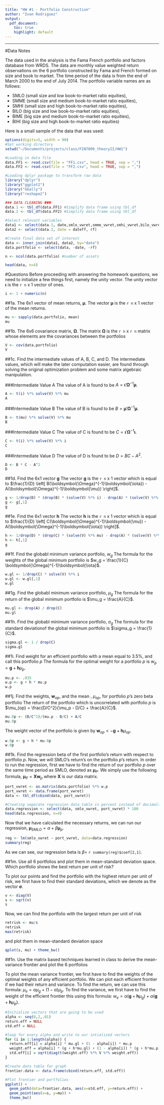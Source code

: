 ```yaml
---
title: "HW #1 - Portfolio Construction"
author: "Ivan Rodriguez"
output:
  pdf_document:
    toc: true
    highlight: default
---
```



---

#Data Notes

The data used in the analysis is the Fama French portfolio and factors database from WRDS. The data are monthly value weighted return observations on the 6 portfolio constructed by Fama and French formed on size and book to market. The time period of the data is from the end of March 2000 to the end of July 2014. The portfolio variable names are as follows:

- SMLO (small size and low book-to-market ratio equities),
- SMME (small size and medium book-to-market ratio equities),
- SMHI (small size and high book-to-market ratio equities),
- BILO (big size and low book-to-market ratio equities),
- BIME (big size and medium book-to-market ratio equities),
- BIHI (big size and high book-to-market ratio equities)

Here is a small sample of the data that was used:
```r
options(digits=5, width = 90)
#Set working directory
setwd("~/Documents/projects/class/FIN7809_theoryII/HW1")

#Loading in data file
data.FF1 <- read.csv(file = "FF1.csv", head = TRUE, sep = ",")
data.FF2 <- read.csv(file = "FF2.csv", head = TRUE, sep = ",")

#Loading dplyr package to transform raw data
library("dplyr")
library("ggplot2")
library("GGally")
library("reshape2")

### DATA CLEANING ###
data.1 <- tbl_df(data.FF1) #Simplify data frame using tbl_df
data.2 <- tbl_df(data.FF2) #Simplify data frame using tbl_df

#Select relevant variables
data1 <- select(data.1, date,smlo_vwret,smme_vwret,smhi_vwret,bilo_vwret,bime_vwret,bihi_vwret)
data2 <- select(data.2, date = dateff, rf)

#Create final data set of interest
data <- inner_join(data1, data2, by="date")
data.portfolio <- select(data, -date, -rf)

n <- ncol(data.portfolio) #number of assets

head(data, n=4)
```

#Questions
Before proceeding with answering the homework questions, we need to initialize a few things first, namely the unity vector. The unity vector $\boldsymbol{\iota}$ is the `r n` x 1 vector of ones.

```r
i <- 1 + numeric(n)
```

##1a. The 6x1 vector of mean returns, $\boldsymbol{\mu}$.
The vector $\boldsymbol{\mu}$ is the `r n` x 1 vector of the mean returns.
```r
mu <- sapply(data.portfolio, mean)
mu
```

##1b. The 6x6 covariance matrix, $\boldsymbol{\Omega}$.
The matrix $\boldsymbol{\Omega}$ is the `r n` x `r n` matrix whose elements are the covariances between the portfolios
```r
V <- cov(data.portfolio)
V
```

##1c. Find the intermediate values of A, B, C, and D.
The intermediate values, which will make the later computation easier, are found through solving the original optimization problem and some matrix algebraic manipulation. 

###Intermediate Value A
The value of A is found to be $A = \boldsymbol{\iota}' \boldsymbol{\Omega}^{-1} \boldsymbol{\mu}$.

```r
A <- t(i) %*% solve(V) %*% mu
A
```

###Intermediate Value B
The value of B is found to be $B = \boldsymbol{\mu}' \boldsymbol{\Omega}^{-1} \boldsymbol{\mu}$.

```r
B <- t(mu) %*% solve(V) %*% mu
B
```

###Intermediate Value C
The value of C is found to be $C = \boldsymbol{\iota}' \boldsymbol{\Omega}^{-1} \boldsymbol{\iota}$.

```r
C <- t(i) %*% solve(V) %*% i
C
```

###Intermediate Value D
The value of D is found to be $D = BC - A^2$.

```r
D <- B * C - A^2
D
```

##1d. Find the 6x1 vector $\mathbf{g}$
The vector $\mathbf{g}$ is the `r n` x 1 vector which is equal to $\frac{1}{D} \left[ B(\boldsymbol{\Omega}^{-1}\boldsymbol{\iota}) - A(\boldsymbol{\Omega}^{-1}\boldsymbol{\mu}) \right]$.

```r
g <- 1/drop(D) * (drop(B) * (solve(V) %*% i) - drop(A) * (solve(V) %*% mu))
g <- g[,1]
g
```

##1e. Find the 6x1 vector $\mathbf{h}$
The vector $\mathbf{h}$ is the `r n` x 1 vector which is equal to $\frac{1}{D} \left[ C(\boldsymbol{\Omega}^{-1}\boldsymbol{\mu}) - A(\boldsymbol{\Omega}^{-1}\boldsymbol{\iota}) \right]$.

```r
h <- 1/drop(D) * (drop(C) * (solve(V) %*% mu) - drop(A) * (solve(V) %*% i))
h <- h[,1]
g
```


##1f. Find the globabl minimum variance portfolio, $w_g$
The formula for the weights of the global minimum portfolio is $w_g = \frac{1}{C} \boldsymbol{\Omega}^{-1}\boldsymbol{\iota}$.

```r
w.gl <- 1/drop(C) * solve(V) %*% i
w.gl <- w.gl[,1]
w.gl
```

##1g. Find the globabl minimum variance portfolio, $\mu_g$
The formula for the return of the global minimum portfolio is $\mu_g = \frac{A}{C}$.
```r
mu.gl <- drop(A) / drop(C)
mu.gl
```

##1h. Find the globabl minimum variance portfolio, $\sigma_g$
The formula for the standard deviationof the global minimum portfolio is $\sigma_g = \frac{1}{C}$.
```r
sigma.gl <- 1 / drop(C)
sigma.gl
```

##1i. Find weight for an efficient portfolio with a mean equal to 3.5%, and call this portfolio $p$
The formula for the optimal weight for a portfolio $p$ is $w_p = \mathbf{g} + \mathbf{h}\mu_p$.
```r
mu.p <- .035
w.p <- g + h * mu.p
w.p
```

##1j. Find the weights, $\mathbf{w}_{op}$, and the mean , $\mu_{op}$, for portfolio $p$'s zero beta portfolio
The return of the portfolio which is uncorrelated with portfolio $p$ is $\mu_{op} = \frac{D/C^2}{\mu_p - D/C} + \frac{A}{C}$.

```r
mu.0p <- (D/C^2)/(mu.p - D/C) + A/C
mu.0p
```

The weight vector of the portfolio is given by $\mathbf{w}_{op} <- \mathbf{g} + \mathbf{h}\mu_{op}$.

```r
w.0p <- g + h * mu.0p
w.0p
```

##1k. Find the regression beta of the first portfolio's return with respect to portfolio $p$.
Now, we will SMLO's return's on the portfolio $p$'s return. In order to run the regression, first we have to find the return of our portfolio $p$ over the same time period as SMLO, denoted as $\boldsymbol{\mu}_P$. We simply use the following formula, $\boldsymbol{\mu}_P = \mathbf{X} \mathbf{w}_p$ where $\mathbf{X}$ is our data matrix. 

```r
port_vwret <- as.matrix(data.portfolio) %*% w.p
port_vwret <- data.frame(port_vwret)
data <- tbl_df(cbind(data, port_vwret))

#Creating separate regression data table in percent instead of decimals 
data.regression <- select(data, smlo_vwret, port_vwret) * 100
head(data.regression, n=4)
```

Now that we have calculated the necessary returns, we can run our regression, $\boldsymbol{\mu}_{SMLO} = \alpha + \beta\boldsymbol{\mu}_p$.

```r
reg <- lm(smlo_vwret ~ port_vwret, data=data.regression)
summary(reg)
```

As we can see, our regression beta is $\beta =$ `r summary(reg)$coef[2,1]`.

##1m. Use all 6 portfolios and plot them in mean-standard deviation space. Which portfolio shows the best return per unit of risk?

To plot our points and find the portfolio with the highest return per unit of risk, we first have to find their standard deviations, which we denote as the vector $\boldsymbol{\sigma}$.

```r
v <- diag(V)
s <- sqrt(v)
s
```

Now, we can find the portfolio with the largest return per unit of risk

```r
retrisk <- mu/s
retrisk
max(retrisk)
```

and plot them in mean-standard deviation space

```r
qplot(s, mu) + theme_bw()
```

##1n. Use the matrix based techniques learned in class to derive the mean-variance frontier and plot the 6 portfolios

To plot the mean variance frontier, we first have to find the weights of the optimal weights of any efficient portfolio. We can plot each efficient frontier if we had their return and variance. To find the return, we can use this formula: $\mu_e = \alpha \mu_g + (1-\alpha)\mu_p$. To find the variance, we first have to find the weight of the efficient frontier this using this formula: $w_e = \alpha (\mathbf{g} + \mathbf{h}\mu_g) + \alpha (\mathbf{g} + \mathbf{h}\mu_p)$.

```r
#Initialize vectors that are going to be used
alpha <- seq(0,2,.01)
return.eff = NULL
std.eff = NULL

#loop for every alpha and write to our intialized vectors
for (i in 1:length(alpha)) {
  return.eff[i] = alpha[i] * mu.gl + (1 - alpha[i]) * mu.p
  weight.eff = alpha[i] * (g + h*mu.gl) + (1 - alpha[i]) * (g + h*mu.p)
  std.eff[i] = sqrt(diag(t(weight.eff) %*% V %*% weight.eff))
}

#Create data table for graph
frontier.data <- data.frame(cbind(return.eff, std.eff))

#Plot frontier and portfolios
ggplot() + 
  geom_path(data=frontier.data, aes(x=std.eff, y=return.eff)) + 
  geom_point(aes(x=s, y=mu)) + 
  theme_bw()
```


